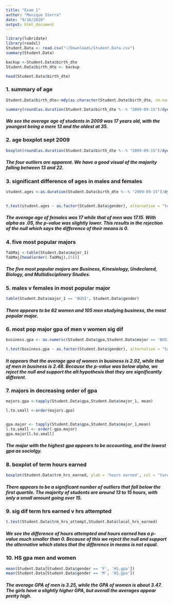 ```yaml
---
title: "Exam 1"
author: "Monique Sierra"
date: "9/16/2020"
output: html_document
---
```



```r
library(lubridate)
library(readxl)
Student.Data <- read.csv("~/Downloads/Student.Data.csv")
summary(Student.Data)

backup <-Student.Data$birth_dte
Student.Data$birth_dte <- backup

head(Student.Data$birth_dte)
```

### 1. summary of age

```r

Student.Data$birth_dte<-mdy(as.character(Student.Data$birth_dte, rm.na= TRUE))

summary(round(as.duration(Student.Data$birth_dte %--% "2009-09-15")/dyears(1),1))


```
##### We see the average age of students in 2009 was 17 years old, with the youngest being a mere 13 and the oldest at 35.

### 2. age boxplot sept 2009

```r

boxplot(round(as.duration(Student.Data$birth_dte %--% "2009-09-15")/dyears(1),1), ylab = 'age', col = "turquoise")

```

##### The four outliers are apparent. We have a good visual of the majority falling between 13 and 22.

### 3. significant difference of ages in males and females

```r

student.ages <-as.duration(Student.Data$birth_dte %--% "2009-09-15")/dyears(1)
           

t.test(student.ages ~ as.factor(Student.Data$gender), alternative = "two.sided")


```

##### The average age of females was 17 while that of men was 17.15. With alpha as .05, the p-value was slightly lower. This results in the rejection of the null which says the difference of their means is 0.

### 4. five most popular majors

```r

TabMaj <-table(Student.Data$major_1)
TabMaj[head(order(-TabMaj),(5))]


```
##### The five most popular majors are Business, Kinesiology, Undeclared, Biology, and Multidisciplinary Studies.

### 5. males v females in most popular major
```r

table(Student.Data$major_1 == 'BUSI', Student.Data$gender)

```
##### There appears to be 62 women and 105 men studying business, the most popular major. 

### 6. most pop major gpa of men v women sig dif
```r
business.gpa <- as.numeric(Student.Data$gpa,Student.Data$major == 'BUSI')

t.test(business.gpa ~ as.factor(Student.Data$gender), alternative = "two.sided")

```
##### It appears that the average gpa of women in business is 2.92, while that of men in business is 2.48. Because the p-value was below alpha, we reject the null and support the alt hypothesis that they are significantly different.

### 7. majors in decreasing order of gpa
```r
majors.gpa <-tapply(Student.Data$gpa,Student.Data$major_1, mean)

l.to.small <-order(majors.gpa)


gpa.major <- tapply(Student.Data$gpa,Student.Data$major_1,mean) 
l.to.small <- order(-gpa.major)                
gpa.major[l.to.small]


```
##### The major with the highest gpa appears to be accounting, and the lowest gpa as sociolgy.

### 8. boxplot of term hours earned

```r
boxplot(Student.Data$trm_hrs_earned, ylab = 'hours earned', col = "turquoise")

```

##### There appears to be a significant number of outliers that fall below the first quartile. The majority of students are around 13 to 15 hours, with only a small amount going over 15.

### 9. sig dif term hrs earned v hrs attempted
```r
t.test(Student.Data$trm_hrs_attempt,Student.Data$local_hrs_earned)

```
##### We see the difference of hours attempted and hours earned has a p-value much smaller than 0. Because of this we reject the null and support the alternative which states that the difference in means is not equal.

### 10. HS gpa men and women

```r

mean(Student.Data[Student.Data$gender == 'F', 'HS.gpa'])
mean(Student.Data[Student.Data$gender == 'M', 'HS.gpa'])

```

##### The average GPA of men is 3.25, while the GPA of women is about 3.47. The girls have a slightly higher GPA, but overall the averages appear pretty high. 
